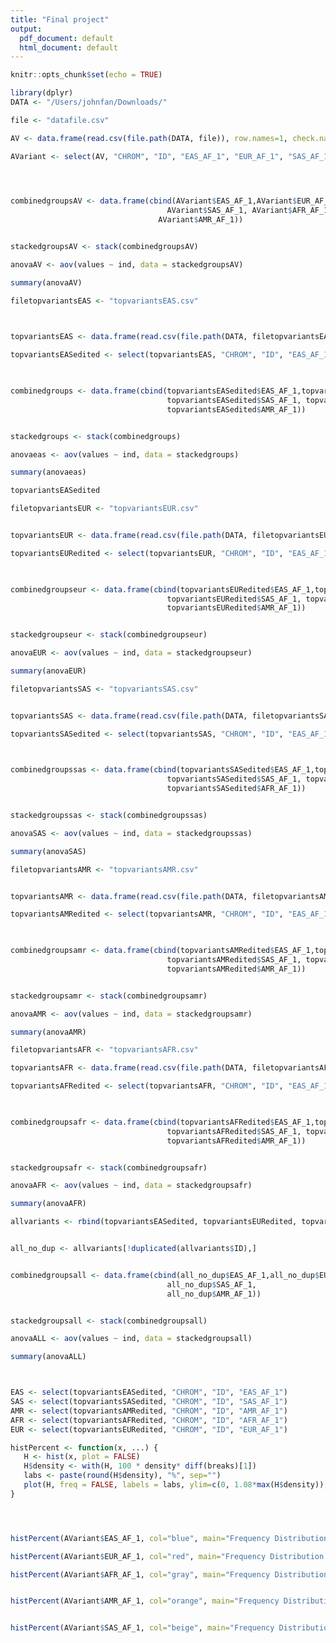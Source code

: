 ```yaml
---
title: "Final project"
output:
  pdf_document: default
  html_document: default
---
```


```r
knitr::opts_chunk$set(echo = TRUE)
```



```r
library(dplyr)
DATA <- "/Users/johnfan/Downloads/"

file <- "datafile.csv"

AV <- data.frame(read.csv(file.path(DATA, file)), row.names=1, check.names = FALSE)

AVariant <- select(AV, "CHROM", "ID", "EAS_AF_1", "EUR_AF_1", "SAS_AF_1", "AFR_AF_1", "AMR_AF_1")



 
combinedgroupsAV <- data.frame(cbind(AVariant$EAS_AF_1,AVariant$EUR_AF_1,
                                   AVariant$SAS_AF_1, AVariant$AFR_AF_1,
                                 AVariant$AMR_AF_1))


stackedgroupsAV <- stack(combinedgroupsAV)

anovaAV <- aov(values ~ ind, data = stackedgroupsAV)

summary(anovaAV)

```



```r



filetopvariantsEAS <- "topvariantsEAS.csv"


  
topvariantsEAS <- data.frame(read.csv(file.path(DATA, filetopvariantsEAS)), row.names=1, check.names = FALSE)

topvariantsEASedited <- select(topvariantsEAS, "CHROM", "ID", "EAS_AF_1", "EUR_AF_1", "SAS_AF_1", "AFR_AF_1", "AMR_AF_1")


 
combinedgroups <- data.frame(cbind(topvariantsEASedited$EAS_AF_1,topvariantsEASedited$EUR_AF_1,
                                   topvariantsEASedited$SAS_AF_1, topvariantsEASedited$AFR_AF_1,
                                   topvariantsEASedited$AMR_AF_1))


stackedgroups <- stack(combinedgroups)

anovaeas <- aov(values ~ ind, data = stackedgroups)

summary(anovaeas)

topvariantsEASedited


```
```r

filetopvariantsEUR <- "topvariantsEUR.csv"


topvariantsEUR <- data.frame(read.csv(file.path(DATA, filetopvariantsEUR)), row.names=1, check.names = FALSE)

topvariantsEURedited <- select(topvariantsEUR, "CHROM", "ID", "EAS_AF_1", "EUR_AF_1", "SAS_AF_1", "AFR_AF_1", "AMR_AF_1")


 
combinedgroupseur <- data.frame(cbind(topvariantsEURedited$EAS_AF_1,topvariantsEURedited$EUR_AF_1,
                                   topvariantsEURedited$SAS_AF_1, topvariantsEURedited$AFR_AF_1,
                                   topvariantsEURedited$AMR_AF_1))


stackedgroupseur <- stack(combinedgroupseur)

anovaEUR <- aov(values ~ ind, data = stackedgroupseur)

summary(anovaEUR)

```

```r

filetopvariantsSAS <- "topvariantsSAS.csv"


topvariantsSAS <- data.frame(read.csv(file.path(DATA, filetopvariantsSAS)), row.names=1, check.names = FALSE)

topvariantsSASedited <- select(topvariantsSAS, "CHROM", "ID", "EAS_AF_1", "EUR_AF_1", "SAS_AF_1", "AFR_AF_1", "AMR_AF_1")


 
combinedgroupssas <- data.frame(cbind(topvariantsSASedited$EAS_AF_1,topvariantsSASedited$EUR_AF_1,
                                   topvariantsSASedited$SAS_AF_1, topvariantsSASedited$AMR_AF_1,
                                   topvariantsSASedited$AFR_AF_1))


stackedgroupssas <- stack(combinedgroupssas)

anovaSAS <- aov(values ~ ind, data = stackedgroupssas)

summary(anovaSAS)

```




```r

filetopvariantsAMR <- "topvariantsAMR.csv"


topvariantsAMR <- data.frame(read.csv(file.path(DATA, filetopvariantsAMR)), row.names=1, check.names = FALSE)

topvariantsAMRedited <- select(topvariantsAMR, "CHROM", "ID", "EAS_AF_1", "EUR_AF_1", "SAS_AF_1", "AFR_AF_1", "AMR_AF_1")


 
combinedgroupsamr <- data.frame(cbind(topvariantsAMRedited$EAS_AF_1,topvariantsAMRedited$EUR_AF_1,
                                   topvariantsAMRedited$SAS_AF_1, topvariantsAMRedited$AFR_AF_1,
                                   topvariantsAMRedited$AMR_AF_1))


stackedgroupsamr <- stack(combinedgroupsamr)

anovaAMR <- aov(values ~ ind, data = stackedgroupsamr)

summary(anovaAMR)

```




```r

filetopvariantsAFR <- "topvariantsAFR.csv"

topvariantsAFR <- data.frame(read.csv(file.path(DATA, filetopvariantsAFR)), row.names=1, check.names = FALSE)

topvariantsAFRedited <- select(topvariantsAFR, "CHROM", "ID", "EAS_AF_1", "EUR_AF_1", "SAS_AF_1", "AFR_AF_1", "AMR_AF_1")


 
combinedgroupsafr <- data.frame(cbind(topvariantsAFRedited$EAS_AF_1,topvariantsAFRedited$EUR_AF_1,
                                   topvariantsAFRedited$SAS_AF_1, topvariantsAFRedited$AFR_AF_1,
                                   topvariantsAFRedited$AMR_AF_1))


stackedgroupsafr <- stack(combinedgroupsafr)

anovaAFR <- aov(values ~ ind, data = stackedgroupsafr)

summary(anovaAFR)
```

```r

allvariants <- rbind(topvariantsEASedited, topvariantsEURedited, topvariantsSASedited, topvariantsAMRedited)


all_no_dup <- allvariants[!duplicated(allvariants$ID),]


combinedgroupsall <- data.frame(cbind(all_no_dup$EAS_AF_1,all_no_dup$EUR_AF_1,
                                   all_no_dup$SAS_AF_1,
                                   all_no_dup$AMR_AF_1))


stackedgroupsall <- stack(combinedgroupsall)

anovaALL <- aov(values ~ ind, data = stackedgroupsall)

summary(anovaALL)




```
```r

EAS <- select(topvariantsEASedited, "CHROM", "ID", "EAS_AF_1")
SAS <- select(topvariantsSASedited, "CHROM", "ID", "SAS_AF_1")
AMR <- select(topvariantsAMRedited, "CHROM", "ID", "AMR_AF_1")
AFR <- select(topvariantsAFRedited, "CHROM", "ID", "AFR_AF_1")
EUR <- select(topvariantsEURedited, "CHROM", "ID", "EUR_AF_1")

```


```r

histPercent <- function(x, ...) {
   H <- hist(x, plot = FALSE)
   H$density <- with(H, 100 * density* diff(breaks)[1])
   labs <- paste(round(H$density), "%", sep="")
   plot(H, freq = FALSE, labels = labs, ylim=c(0, 1.08*max(H$density)),...)
}




histPercent(AVariant$EAS_AF_1, col="blue", main="Frequency Distribution of East Asians",xlab="Allele Frequency")


```



```r





histPercent(AVariant$EUR_AF_1, col="red", main="Frequency Distribution of Europeans",xlab="Allele Frequency")

```


```r





histPercent(AVariant$AFR_AF_1, col="gray", main="Frequency Distribution of Africans",xlab="Allele Frequency")



```

```r


histPercent(AVariant$AMR_AF_1, col="orange", main="Frequency Distribution of Americans",xlab="Allele Frequency")



```

```r


histPercent(AVariant$SAS_AF_1, col="beige", main="Frequency Distribution of South Asians",xlab="Allele Frequency")



```

